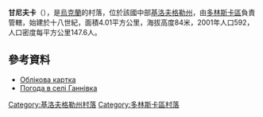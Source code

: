 {{coord|48|9|22|N|33|6|5|E|scale:100000_region:UA|display=title}}

'''甘尼夫卡'''（{{lang-uk|Ганнівка}}），是[[烏克蘭|烏克蘭]]的村落，位於該國中部[[基洛夫格勒州|基洛夫格勒州]]，由[[多林斯卡區|多林斯卡區]]負責管轄，始建於十八世紀，面積4.01平方公里，海拔高度84米，2001年人口592，人口密度每平方公里147.6人。

==參考資料==
* [http://gska2.rada.gov.ua/pls/z7502/A005?rdat1=30.01.2010&rf7571=16729 Облікова картка]{{dead link|date=2018年3月 |bot=InternetArchiveBot |fix-attempted=yes }}
* [http://weather.in.ua/ua/kirovogradskaja/4885 Погода в селі Ганнівка] {{Wayback|url=http://weather.in.ua/ua/kirovogradskaja/4885 |date=20111220195641 }}

{{DEFAULTSORT:Ганнівка}}
[[Category:基洛夫格勒州村落|Category:基洛夫格勒州村落]]
[[Category:多林斯卡區村落|Category:多林斯卡區村落]]


{{Kirovohrad-geo-stub}}